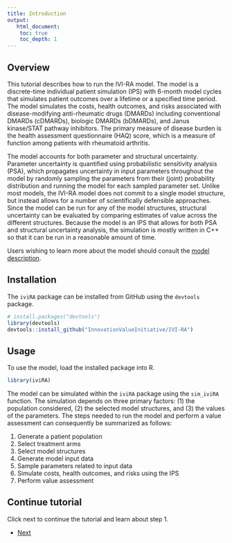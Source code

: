 ```yaml
---
title: Introduction
output: 
   html_document:
    toc: true
    toc_depth: 1
--- 
```


## Overview
This tutorial describes how to run the IVI-RA model. The model is a discrete-time individual patient simulation (IPS) with 6-month model cycles that simulates patient outcomes over a lifetime or a specified time period. The model simulates the costs, health outcomes, and risks associated with disease-modifying anti-rheumatic drugs (DMARDs) including conventional DMARDs (cDMARDs), biologic DMARDs (bDMARDs), and Janus kinase/STAT pathway inhibitors. The primary measure of disease burden is the health assessment questionnaire (HAQ) score, which is a measure of function among patients with rheumatoid arthritis. 

The model accounts for both parameter and structural uncertainty. Parameter uncertainty is quantified using probabilistic sensitivity analysis (PSA), which propagates uncertainty in input parameters throughout the model by randomly sampling the parameters from their (joint) probability distribution and running the model for each sampled parameter set. Unlike most models, the IVI-RA model does not commit to a single model structure, but instead allows for a number of scientifically defensible approaches. Since the model can be run for any of the model structures, structural uncertainty can be evaluated by comparing estimates of value across the different structures. Because the model is an IPS that allows for both PSA and structural uncertainty analysis, the simulation is mostly written in C++ so that it can be run in a reasonable amount of time. 

Users wishing to learn more about the model should consult the [model description](https://innovationvalueinitiative.github.io/IVI-RA/model-description/model-description.pdf).  

## Installation
The `iviRA` package can be installed from GitHub using the `devtools` package.

```r
# install.packages("devtools")
library(devtools)
devtools::install_github("InnovationValueInitiative/IVI-RA")
```

## Usage
To use the model, load the installed package into R.

```r
library(iviRA)
```

The model can be simulated within the `iviRA` package using the `sim_iviRA` function. The simulation depends on three primary factors: (1) the population considered, (2) the selected model structures, and (3) the values of the parameters. The steps needed to run the model and perform a value assessment can consequently be summarized as follows:

1. Generate a patient population
2. Select treatment arms
3. Select model structures
4. Generate model input data
5. Sample parameters related to input data
6. Simulate costs, health outcomes, and risks using the IPS
7. Perform value assessment 

## Continue tutorial
Click next to continue the tutorial and learn about step 1.  

<div>
<ul class="pager">
  <li class="next"><a href="01-population.html">Next</a></li>
</ul>
</div>